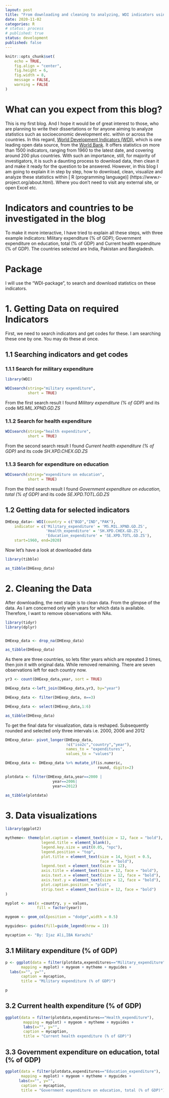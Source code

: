 ```yaml
---
layout: post
title: "From downloading and cleaning to analyzing, WDI indicators using R with codes and examples"
date: 2020-11-02
categories: R
# status: process
# published: true
status: development
published: false
---
```


```r
knitr::opts_chunk$set(
	echo = TRUE,
	fig.align = "center",
	fig.height = 6,
	fig.width = 8,
	message = FALSE,
	warning = FALSE
)
```

# What can you expect from this blog?

This is my first blog. And I hope it would be of great interest to those, who are planning to write their dissertations or for anyone aiming to analyze statistics such as socioeconomic development etc. within or across the countries. In this regard, [World Development Indicators (WDI)](http://datatopics.worldbank.org/world-development-indicators/), which is one leading open data source, from the [World Bank](http://www.worldbank.org/). It offers statistics on more than 1500 indicators, ranging from 1960 to the latest date, and covering around 200 plus countries. With such an importance, still, for majority of investigators, it is such a daunting process to download data, then clean it and make it ready for the question to be answered. 
However, in this blog I am going to explain it in step by step, how to download, clean, visualize and analyze these statistics within [
R (programming language)] (https://www.r-project.org/about.html). Where you don’t need to visit any external site, or open Excel etc.

# Indicators and countries to be investigated in the blog

To make it more interactive, I have tried to explain all these steps, with three example indicators: Military expenditure (% of GDP); Government expenditure on education, total (% of GDP) and Current health expenditure (% of GDP). The countries selected are India, Pakistan and Bangladesh.

# Package

I will use the “WDI-package”, to search and download statistics on these indicators. 


# **1. Getting Data on required Indicators**

First, we need to search indicators and get codes for these. I am searching these one by one. You may do these at once.

## 1.1 Searching indicators and get codes

### 1.1.1 Search for military expenditure

```r
library(WDI)

WDIsearch(string="military expenditure",
          short = TRUE)
```

From the first search result I found *Military expenditure (% of GDP)* and its code *MS.MIL.XPND.GD.ZS*

### 1.1.2 Search for health expenditure

```r

WDIsearch(string="health expenditure",
          short = TRUE)
```

From the second search result I found *Current health expenditure (% of GDP)* and its code *SH.XPD.CHEX.GD.ZS*

### 1.1.3 Search for expenditure on education

```r

WDIsearch(string="expenditure on education",
          short = TRUE)
```

From the third search result I found *Government expenditure on education, total (% of GDP)* and its code *SE.XPD.TOTL.GD.ZS*

## 1.2 Getting data for selected indicators

```r

DHEexp_data<- WDI(country = c("BGD","IND","PAK"), 
    indicator = c('Military_expenditure' = 'MS.MIL.XPND.GD.ZS',
                  'Health_expenditure' = 'SH.XPD.CHEX.GD.ZS',
                  'Education_expenditure' = 'SE.XPD.TOTL.GD.ZS'),
    start=1960, end=2020)

```

Now let's have a look at downloaded data

```r

library(tibble)

as_tibble(DHEexp_data)

```


# **2. Cleaning the Data**

After downloading, the next stage is to clean data. From the glimpse of the data. As I am concerned only with years for which data is available. Therefore, I want to remove observations with NAs.

```r

library(tidyr)
library(dplyr)


DHEexp_data <- drop_na(DHEexp_data)

as_tibble(DHEexp_data)

```

As there are three countries, so lets filter years which are repeated 3 times, then join it with original data. While removed remaining. There are seven observations left for each country now. 

```r

yr3 <- count(DHEexp_data,year, sort = TRUE)

DHEexp_data <-left_join(DHEexp_data,yr3, by="year") 

DHEexp_data <- filter(DHEexp_data, n==3)

DHEexp_data <- select(DHEexp_data,1:6)

as_tibble(DHEexp_data)

```

To get the final data for visualization, data is reshaped. Subsequently rounded and selected only three intervals i.e. $2000$, $2006$ and $2012$

```r

DHEexp_data<- pivot_longer(DHEexp_data,
                           !c("iso2c","country","year"), 
                           names_to = "expenditures",
                           values_to = "values")

DHEexp_data <- DHEexp_data %>% mutate_if(is.numeric,
                                         round, digits=2)

plotdata <- filter(DHEexp_data,year==2000 |
                     year==2006|
                     year==2012)

as_tibble(plotdata)

```


# **3. Data visualizations**


```r

library(ggplot2)

mytheme<- theme(plot.caption = element_text(size = 12, face = "bold"),
                legend.title = element_blank(),
                legend.key.size = unit(0.05, "npc"),
                legend.position = "top",
                plot.title = element_text(size = 14, hjust = 0.5, 
                                          face = "bold"),
                legend.text = element_text(size = 12),
                axis.title = element_text(size = 12, face = "bold"),
                axis.text.x = element_text(size = 12, face = "bold"),
                axis.text.y = element_text(size = 12, face = "bold"),
                plot.caption.position = "plot",
                strip.text = element_text(size = 12, face = "bold")
)

myplot <- aes(x =country, y = values,
              fill = factor(year))

mygeom <- geom_col(position = "dodge",width = 0.5)

myguides<- guides(fill=guide_legend(nrow = 1))

mycaption <- "By: Ijaz Ali,IBA Karachi" 

```

## **3.1 Military expenditure (% of GDP)**


```r

p <- ggplot(data = filter(plotdata,expenditures=="Military_expenditure"), 
       mapping = myplot) + mygeom + mytheme + myguides +
  labs(x="", y="",
       caption = mycaption,
       title = "Military expenditure (% of GDP)")

p
```



## **3.2 Current health expenditure (% of GDP)**


```r

ggplot(data = filter(plotdata,expenditures=="Health_expenditure"), 
        mapping = myplot) + mygeom + mytheme + myguides +
        labs(x="", y="",
        caption = mycaption,
        title = "Current health expenditure (% of GDP)")

```


## **3.3 Government expenditure on education, total (% of GDP)**


```r

ggplot(data = filter(plotdata,expenditures=="Education_expenditure"), 
       mapping = myplot) + mygeom + mytheme + myguides +
      labs(x="", y="",
       caption = mycaption,
       title = "Government expenditure on education, total (% of GDP)")

```


